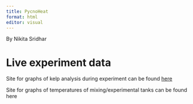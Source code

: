 ```yaml
---
title: PycnoHeat
format: html
editor: visual
---
```


By Nikita Sridhar

# Live experiment data

Site for graphs of kelp analysis during experiment can be found [here](live_kelp.html)

Site for graphs of temperatures of mixing/experimental tanks can be found here
